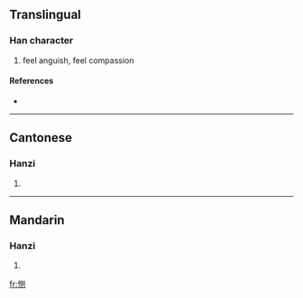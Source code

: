 {{see|惻}}
==Translingual==

===Han character===
{{Han char|rn=61|rad=心|as=06|sn=9|four=|canj=心月人弓 (PBON)}}

# feel anguish, feel compassion

====References====
* {{Han ref|kx=0386.161|hdz=42296.040|uh=607B|ud=24699}}

----

==Cantonese==

===Hanzi===
{{yue-hanzi|jyut=|y=chak1}}

# {{defn|Cantonese}}

----

==Mandarin==

===Hanzi===
{{cmn-hanzi|tra=惻|pin=[[cè]] ([[ce4]])|wg=ts'e<sup>4</sup>}}

# {{defn|Mandarin}}

[[fr:恻]]